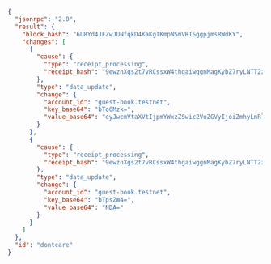 ```json
{
  "jsonrpc": "2.0",
  "result": {
    "block_hash": "6U8Yd4JFZwJUNfqkD4KaKgTKmpNSmVRTSggpjmsRWdKY",
    "changes": [
      {
        "cause": {
          "type": "receipt_processing",
          "receipt_hash": "9ewznXgs2t7vRCssxW4thgaiwggnMagKybZ7ryLNTT2z"
        },
        "type": "data_update",
        "change": {
          "account_id": "guest-book.testnet",
          "key_base64": "bTo6Mzk=",
          "value_base64": "eyJwcmVtaXVtIjpmYWxzZSwic2VuZGVyIjoiZmhyLnRlc3RuZXQiLCJ0ZXh0IjoiSGkifQ=="
        }
      },
      {
        "cause": {
          "type": "receipt_processing",
          "receipt_hash": "9ewznXgs2t7vRCssxW4thgaiwggnMagKybZ7ryLNTT2z"
        },
        "type": "data_update",
        "change": {
          "account_id": "guest-book.testnet",
          "key_base64": "bTpsZW4=",
          "value_base64": "NDA="
        }
      }
    ]
  },
  "id": "dontcare"
}
```
